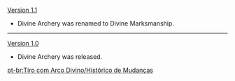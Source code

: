 {{Change History/Header}}
[[Version 1.1]]
* Divine Archery was renamed to Divine Marksmanship.
----
[[Version 1.0]]
* Divine Archery was released.
<noinclude>


[[pt-br:Tiro com Arco Divino/Histórico de Mudanças]]
</noinclude>